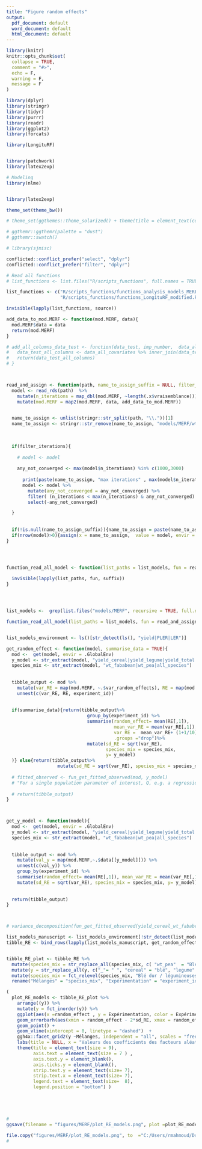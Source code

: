 ```yaml
---
title: "Figure random effects"
output:
  pdf_document: default
  word_document: default
  html_document: default
---
```


```r
library(knitr)
knitr::opts_chunk$set(
  collapse = TRUE,
  comment = "#>",
  echo = F,
  warning = F,
  message = F
)

```

```r

library(dplyr)
library(stringr)
library(tidyr)
library(purrr)
library(readr)
library(ggplot2)
library(forcats)

library(LongituRF)


library(patchwork)
library(latex2exp)

# Modeling
library(nlme)


library(latex2exp)

theme_set(theme_bw())

# theme_set(ggthemes::theme_solarized() + theme(title = element_text(color = "black"), legend.text = element_text(color = "black"), axis.text = element_text(color = "black")))

# ggthemr::ggthemr(palette = "dust")
# ggthemr::swatch()

# library(sjmisc)

conflicted::conflict_prefer("select", "dplyr")
conflicted::conflict_prefer("filter", "dplyr")


```


```r
# Read all functions
# list_functions <- list.files("R/scripts_functions", full.names = TRUE)

list_functions <- c("R/scripts_functions/functions_analysis_models_MERF.R", "R/scripts_functions/functions_evaluate_errors.R",
                    "R/scripts_functions/functions_LongituRF_modified.R", "R/scripts_functions/functions_tools.R")

invisible(lapply(list_functions, source))


```



```r


add_data_to_mod.MERF <- function(mod.MERF, data){
  mod.MERF$data = data
  return(mod.MERF)
}

# add_all_columns_data_test <- function(data_test, imp_number,  data_all_covariates = data_all_diff){
#   data_test_all_columns <- data_all_covariates %>% inner_join(data_test %>% mutate(.imp = imp_number) %>% distinct(.imp, management, experiment_id))
#   return(data_test_all_columns)
# }



read_and_assign <- function(path, name_to_assign_suffix = NULL, filter_iterations = TRUE) {
  model <- read_rds(path)  %>% 
    mutate(n_iterations = map_dbl(mod.MERF, ~length(.x$vraisemblance))) %>% 
    mutate(mod.MERF = map2(mod.MERF, data, add_data_to_mod.MERF))
  

  name_to_assign <- unlist(stringr::str_split(path, "\\."))[1]
  name_to_assign <- stringr::str_remove(name_to_assign, "models/MERF/wt_pea/|models/MERF/wt_fababean/|models/MERF/all_species/" )
  
  
  
  if(filter_iterations){
    
    # model <- model
    
    any_not_converged <- max(model$n_iterations) %in% c(1000,3000)
    
      print(paste(name_to_assign, "max iterations" , max(model$n_iterations)))
      model <- model %>%
        mutate(any_not_converged = any_not_converged) %>% 
        filter( (n_iterations < max(n_iterations) & any_not_converged) | (!any_not_converged)) %>% 
        select(-any_not_converged)

  }
  
  
  if(!is.null(name_to_assign_suffix)){name_to_assign = paste(name_to_assign, name_to_assign_suffix, sep = "_")}
  if(nrow(model)>0){assign(x = name_to_assign,  value = model, envir = .GlobalEnv)}
}




function_read_all_model <- function(list_paths = list_models, fun = read_and_assign, suffix = "cv"){
  
  invisible(lapply(list_paths, fun, suffix))
} 





```


```r


list_models <-  grep(list.files("models/MERF", recursive = TRUE, full.names = TRUE), pattern='models_train.*|BE|CE|SE', invert=TRUE, value=TRUE)

function_read_all_model(list_paths = list_models, fun = read_and_assign, suffix = NULL)


list_models_environment <- ls()[str_detect(ls(), "yield|PLER|LER")]

```



```r

get_random_effect <- function(model, summarise_data = TRUE){
  mod <-  get(model, envir = .GlobalEnv)
  y_model <- str_extract(model, "yield_cereal|yield_legume|yield_total|PLER_cereal|PLER_legume|LER|BE|CE|SE")
  species_mix <- str_extract(model, "wt_fababean|wt_pea|all_species")
  
  
  tibble_output <- mod %>% 
    mutate(var_RE = map(mod.MERF, ~.$var_random_effects), RE = map(mod.MERF, ~.$random_effects), experiment_id = map(mod.MERF,~.$id_btilde)) %>% 
    unnest(c(var_RE, RE, experiment_id))
  
  
  if(summarise_data){return(tibble_output%>% 
                              group_by(experiment_id) %>% 
                              summarise(random_effect= mean(RE[,1]),
                                        mean_var_RE = mean(var_RE[,1]),
                                        var_RE =  mean_var_RE+ (1+1/10)*(1/9)*sum((RE[1,] -random_effect  )^2 ),
                                        .groups ="drop")%>% 
                              mutate(sd_RE = sqrt(var_RE),
                                     species_mix = species_mix,
                                     y= y_model) 
  )} else{return(tibble_output%>% 
                   mutate(sd_RE = sqrt(var_RE), species_mix = species_mix, y= y_model) )}  
  
  # fitted_observed <- fun_get_fitted_observed(mod, y_model)
  # "For a single population parameter of interest, Q, e.g. a regression coefficient, the MI overall point estimate is the average of the m estimates of Q from the imputed datasets, Q¯=1m∑mi=1Q^i. The associated total variance for this overall MI estimate is T=U¯+(1+1m)B, where U¯=1m∑mi=1Ui is the estimated within imputation variance and B=1m−1∑mi=1(Q^i−Q¯)2 is the between imputation variance. Inflating the between imputation variance by a factor 1/m reflects the extra variability as a consequence of imputing the missing data using a finite number of imputations instead of an infinite number of imputations. When B dominates U¯ greater efficiency, and hence more accurate estimates, can be obtained by increasing m. Conversely, when U¯ dominates B, little is gained from increasing m."
  
  # return(tibble_output)
}



get_y_model <- function(model){
  mod <-  get(model, envir = .GlobalEnv)
  y_model <- str_extract(model, "yield_cereal|yield_legume|yield_total|PLER_cereal|PLER_legume|LER|BE|CE|SE")
  species_mix <- str_extract(model, "wt_fababean|wt_pea|all_species")
  
  
  tibble_output <- mod %>% 
    mutate(val_y = map(mod.MERF,~.$data[[y_model]])) %>% 
    unnest(c(val_y)) %>% 
    group_by(experiment_id) %>% 
    summarise(random_effect= mean(RE[,1]), mean_var_RE = mean(var_RE[,1]), var_RE =  mean_var_RE+ (1+1/10)*(1/9)*sum((RE[1,] -random_effect  )^2 ), .groups ="drop")%>% 
    mutate(sd_RE = sqrt(var_RE), species_mix = species_mix, y= y_model) 
  
  
  return(tibble_output)
}




```


```r


# variance_decomposition(fun_get_fitted_observed(yield_cereal_wt_fababean, y = "yield_cereal"))

list_models_manuscript <- list_models_environment[!str_detect(list_models_environment, "^LER|yield_total|cv")]
tibble_RE <- bind_rows(lapply(list_models_manuscript, get_random_effect) )


tibble_RE_plot <- tibble_RE %>% 
  mutate(species_mix = str_replace_all(species_mix, c( "wt_pea"  = "Blé dur / pois", "wt_fababean" = "Blé dur / féverole", "all_species" = "Blé dur / légumineuses")) ) %>% 
  mutate(y = str_replace_all(y, c("_"= " ", "cereal" = "blé", "legume" = "lég", "PLER" = "pLER", "yield" = "Rdt" ))) %>% 
  mutate(species_mix = fct_relevel(species_mix, "Blé dur / légumineuses", after= Inf))%>% 
  rename("Mélanges" = "species_mix", "Expérimentation" = "experiment_id") 

(
  plot_RE_models <- tibble_RE_plot %>% 
    arrange((y)) %>% 
    mutate(y = fct_inorder(y)) %>% 
    ggplot(aes(x =random_effect , y = Expérimentation, color = Expérimentation)) +
    geom_errorbarh(aes(xmin = random_effect - 2*sd_RE, xmax = random_effect + 2*sd_RE), height = .02) +
    geom_point() + 
    geom_vline(xintercept = 0, linetype = "dashed")  + 
    ggh4x::facet_grid2(y ~Mélanges, independent = "all", scales = "free") + 
    labs(title = NULL, x = "Valeurs des coefficients des facteurs aléatoires", y = NULL)+
    theme(title = element_text(size = 9),
          axis.text = element_text(size = 7 ) , 
          axis.text.y = element_blank(),
          axis.ticks.y = element_blank(), 
          strip.text.y = element_text(size= 7),
          strip.text.x = element_text(size= 7),
          legend.text = element_text(size=  8),
          legend.position = "bottom") )





# 
ggsave(filename = "figures/MERF/plot_RE_models.png", plot =plot_RE_models, dpi = "retina", height = 10, width = 13, unit = "cm")

file.copy("figures/MERF/plot_RE_models.png", to  ="C:/Users/rmahmoud/Dropbox/Applications/Overleaf/Manuscrit thèse/chap4_modeling_IC/figures/plot_RE_models.png", overwrite = TRUE)
# 


```




